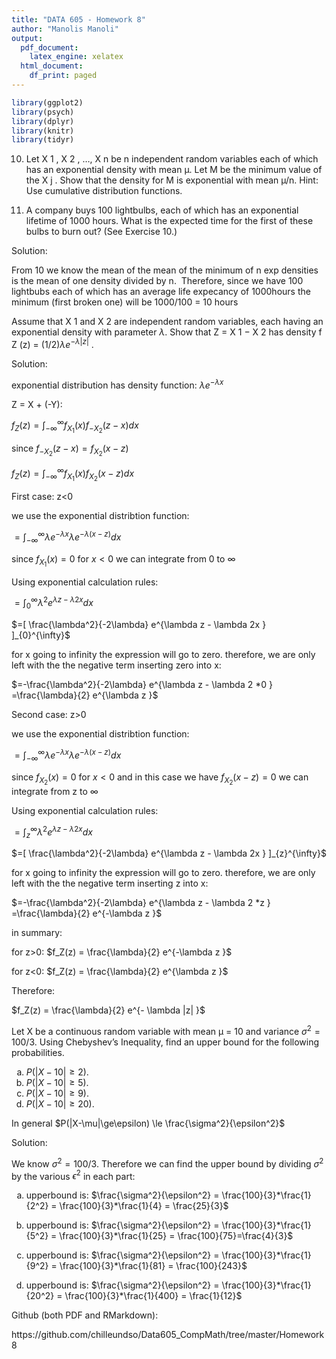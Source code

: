---
title: "DATA 605 - Homework 8"
author: "Manolis Manoli"
output:
  pdf_document:
    latex_engine: xelatex
  html_document:
    df_print: paged
---
```{r loading-libraries, echo=TRUE, results='hide', warning=FALSE, message=FALSE}
library(ggplot2)
library(psych)
library(dplyr)
library(knitr)
library(tidyr)
```
\section{Ex.11 (page 303)}


10) Let X 1 , X 2 , ..., X n be n independent random variables each of which has
an exponential density with mean µ. Let M be the minimum value of the
X j . Show that the density for M is exponential with mean µ/n. Hint: Use
cumulative distribution functions.

11) A company buys 100 lightbulbs, each of which has an exponential lifetime of
1000 hours. What is the expected time for the first of these bulbs to burn
out? (See Exercise 10.)

Solution:

From 10 we know the mean of the mean of the minimum of n exp densities is the mean of one density divided by n. 
Therefore, since we have 100 lightbubs each of which has an average life expecancy of 1000hours the minimum (first broken one) will be 1000/100 = 10 hours

\section{Ex.14 (page 303)}


Assume that X 1 and X 2 are independent random variables, each having an
exponential density with parameter $\lambda$. Show that Z = X 1 − X 2 has density
f Z (z) = (1/2)$\lambda e^{ −\lambda |z|}$  .

Solution:

exponential distribution has density function: $\lambda e^{-\lambda x}$

Z = X + (-Y):

$f_Z(z) = \int_{-\infty}^{\infty} f_{X_1}(x) f_{-X_2}(z-x) dx$

since $f_{-X_2}(z-x) = f_{X_2}(x-z)$

$f_Z(z) = \int_{-\infty}^{\infty} f_{X_1}(x) f_{X_2}(x-z) dx$

First case: z<0


we use the exponential distribtion function:

$=\int_{-\infty}^{\infty} \lambda e^{-\lambda x} \lambda e^{-\lambda (x-z)} dx$

since $f_{X_1}(x) = 0$ for $x<0$ we can integrate from 0 to $\infty$

Using exponential calculation rules:

$=\int_{0}^{\infty} \lambda^2 e^{\lambda z - \lambda 2x } dx$

$=[ \frac{\lambda^2}{-2\lambda} e^{\lambda z - \lambda 2x } ]_{0}^{\infty}$

for x going to infinity the expression will go to zero. therefore, we are only left with the the negative term inserting zero into x:

$=-\frac{\lambda^2}{-2\lambda} e^{\lambda z - \lambda 2 *0 } =\frac{\lambda}{2} e^{\lambda z }$


Second case: z>0

we use the exponential distribtion function:

$=\int_{-\infty}^{\infty} \lambda e^{-\lambda x} \lambda e^{-\lambda (x-z)} dx$

since $f_{X_2}(x) = 0$ for $x<0$ and in this case we have $f_{X_2}(x-z) = 0$ we can integrate from z to $\infty$

Using exponential calculation rules:

$=\int_{z}^{\infty} \lambda^2 e^{\lambda z - \lambda 2x } dx$

$=[ \frac{\lambda^2}{-2\lambda} e^{\lambda z - \lambda 2x } ]_{z}^{\infty}$

for x going to infinity the expression will go to zero. therefore, we are only left with the the negative term inserting z into x:

$=-\frac{\lambda^2}{-2\lambda} e^{\lambda z - \lambda 2 *z } =\frac{\lambda}{2} e^{-\lambda z }$

in summary:

for z>0:
$f_Z(z) = \frac{\lambda}{2} e^{-\lambda z }$

for z<0:
$f_Z(z) = \frac{\lambda}{2} e^{\lambda z }$

Therefore:

$f_Z(z) = \frac{\lambda}{2} e^{- \lambda |z| }$



\section{Ex.1 (page 320)}


Let X be a continuous random variable with mean µ = 10 and variance
$σ^2 = 100/3$. Using Chebyshev’s Inequality, find an upper bound for the
following probabilities.

(a) $P(|X − 10| ≥ 2)$.
(b) $P(|X − 10| ≥ 5)$.
(c) $P(|X − 10| ≥ 9)$.
(d) $P(|X − 10| ≥ 20)$.

In general $P(|X-\mu|\ge\epsilon) \le \frac{\sigma^2}{\epsilon^2}$

Solution:

We know $\sigma^2 = 100/3$. Therefore we can find the upper bound by dividing $\sigma^2$ by the various $\epsilon^2$ in each part:

(a) upperbound is: $\frac{\sigma^2}{\epsilon^2} = \frac{100}{3}*\frac{1}{2^2} = \frac{100}{3}*\frac{1}{4} = \frac{25}{3}$

(b) upperbound is: $\frac{\sigma^2}{\epsilon^2} = \frac{100}{3}*\frac{1}{5^2} = \frac{100}{3}*\frac{1}{25} = \frac{100}{75}=\frac{4}{3}$

(c) upperbound is:  $\frac{\sigma^2}{\epsilon^2} = \frac{100}{3}*\frac{1}{9^2} = \frac{100}{3}*\frac{1}{81} = \frac{100}{243}$

(d) upperbound is: $\frac{\sigma^2}{\epsilon^2} = \frac{100}{3}*\frac{1}{20^2} = \frac{100}{3}*\frac{1}{400} = \frac{1}{12}$

Github (both PDF and RMarkdown):

https://github.com/chilleundso/Data605_CompMath/tree/master/Homework8